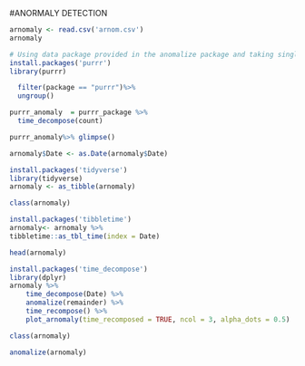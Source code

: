 #ANORMALY DETECTION
```r
arnomaly <- read.csv('arnom.csv')
arnomaly
```

```r
# Using data package provided in the anomalize package and taking single time series of package purrr
install.packages('purrr')
library(purrr)

  filter(package == "purrr")%>%
  ungroup()

purrr_anomaly  = purrr_package %>%
  time_decompose(count)

purrr_anomaly%>% glimpse()
```

```r

arnomaly$Date <- as.Date(arnomaly$Date)
```
  
```r
install.packages('tidyverse')
library(tidyverse)
arnomaly <- as_tibble(arnomaly)
```
```r
class(arnomaly)
```
```r
install.packages('tibbletime')
arnomaly<- arnomaly %>%
tibbletime::as_tbl_time(index = Date)
```
```r
head(arnomaly)
```
```r
install.packages('time_decompose')
library(dplyr)
arnomaly %>%
    time_decompose(Date) %>%
    anomalize(remainder) %>%
    time_recompose() %>%
    plot_arnomaly(time_recomposed = TRUE, ncol = 3, alpha_dots = 0.5)
```
```r
class(arnomaly)
```
```r
anomalize(arnomaly)
```


